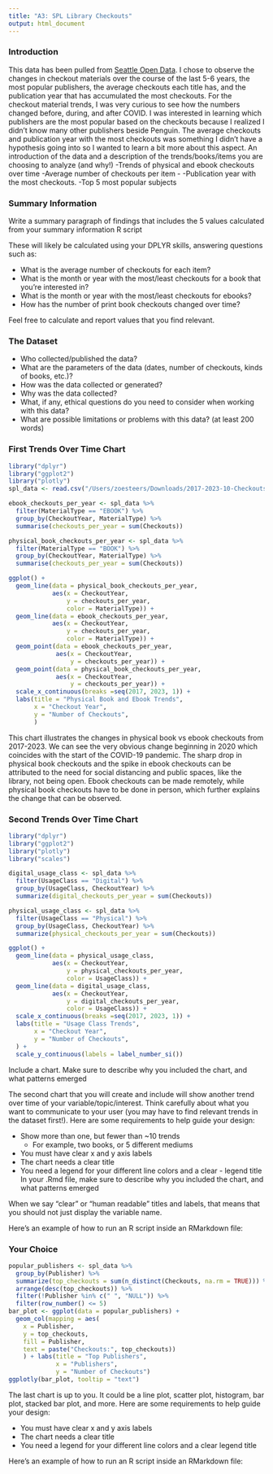 ```yaml
---
title: "A3: SPL Library Checkouts"
output: html_document
---
```


### Introduction

This data has been pulled from [Seattle Open Data](https://data.seattle.gov/Community/Checkouts-by-Title/tmmm-ytt6). I chose to observe the changes in checkout materials over the course of the last 5-6 years, the most popular publishers, the average checkouts each title has, and the publication year that has accumulated the most checkouts. For the checkout material trends, I was very curious to see how the numbers changed before, during, and after COVID. I was interested in learning which publishers are the most popular based on the checkouts because I realized I didn't know many other publishers beside Penguin. The average checkouts and publication year with the most checkouts was something I didn't have a hypothesis going into so I wanted to learn a bit more about this aspect.
An introduction of the data and a description of the trends/books/items you are choosing to analyze (and why!) -Trends of physical and ebook checkouts over time -Average number of checkouts per item - -Publication year with the most checkouts. -Top 5 most popular subjects 

### Summary Information

Write a summary paragraph of findings that includes the 5 values calculated from your summary information R script

These will likely be calculated using your DPLYR skills, answering questions such as:

-   What is the average number of checkouts for each item?
-   What is the month or year with the most/least checkouts for a book that you're interested in?
-   What is the month or year with the most/least checkouts for ebooks?
-   How has the number of print book checkouts changed over time?

Feel free to calculate and report values that you find relevant.

### The Dataset

-   Who collected/published the data?\
-   What are the parameters of the data (dates, number of checkouts, kinds of books, etc.)?
-   How was the data collected or generated?\
-   Why was the data collected?\
-   What, if any, ethical questions do you need to consider when working with this data?\
-   What are possible limitations or problems with this data? (at least 200 words)

### First Trends Over Time Chart

```r
library("dplyr")
library("ggplot2")
library("plotly")
spl_data <- read.csv("/Users/zoesteers/Downloads/2017-2023-10-Checkouts-SPL-Data.csv")

ebook_checkouts_per_year <- spl_data %>% 
  filter(MaterialType == "EBOOK") %>% 
  group_by(CheckoutYear, MaterialType) %>% 
  summarise(checkouts_per_year = sum(Checkouts))

physical_book_checkouts_per_year <- spl_data %>% 
  filter(MaterialType == "BOOK") %>% 
  group_by(CheckoutYear, MaterialType) %>% 
  summarise(checkouts_per_year = sum(Checkouts))

ggplot() +
  geom_line(data = physical_book_checkouts_per_year, 
            aes(x = CheckoutYear, 
                y = checkouts_per_year, 
                color = MaterialType)) +
  geom_line(data = ebook_checkouts_per_year, 
            aes(x = CheckoutYear, 
                y = checkouts_per_year, 
                color = MaterialType)) +
  geom_point(data = ebook_checkouts_per_year, 
             aes(x = CheckoutYear, 
                 y = checkouts_per_year)) +
  geom_point(data = physical_book_checkouts_per_year, 
             aes(x = CheckoutYear, 
                 y = checkouts_per_year)) +
  scale_x_continuous(breaks =seq(2017, 2023, 1)) +
  labs(title = "Physical Book and Ebook Trends",
       x = "Checkout Year",
       y = "Number of Checkouts",
       )
```

This chart illustrates the changes in physical book vs ebook checkouts from 2017-2023. We can see the very obvious change beginning in 2020 which coincides with the start of the COVID-19 pandemic. The sharp drop in physical book checkouts and the spike in ebook checkouts can be attributed to the need for social distancing and public spaces, like the library, not being open. Ebook checkouts can be made remotely, while physical book checkouts have to be done in person, which further explains the change that can be observed.

### Second Trends Over Time Chart

```r
library("dplyr")
library("ggplot2")
library("plotly")
library("scales")

digital_usage_class <- spl_data %>% 
  filter(UsageClass == "Digital") %>% 
  group_by(UsageClass, CheckoutYear) %>%
  summarize(digital_checkouts_per_year = sum(Checkouts))

physical_usage_class <- spl_data %>% 
  filter(UsageClass == "Physical") %>% 
  group_by(UsageClass, CheckoutYear) %>%
  summarize(physical_checkouts_per_year = sum(Checkouts))

ggplot() +
  geom_line(data = physical_usage_class,
            aes(x = CheckoutYear,
                y = physical_checkouts_per_year,
                color = UsageClass)) +
  geom_line(data = digital_usage_class,
            aes(x = CheckoutYear,
                y = digital_checkouts_per_year,
                color = UsageClass)) +
  scale_x_continuous(breaks =seq(2017, 2023, 1)) +
  labs(title = "Usage Class Trends",
       x = "Checkout Year",
       y = "Number of Checkouts",
  ) +
  scale_y_continuous(labels = label_number_si())
```

Include a chart. Make sure to describe why you included the chart, and what patterns emerged

The second chart that you will create and include will show another trend over time of your variable/topic/interest. Think carefully about what you want to communicate to your user (you may have to find relevant trends in the dataset first!). Here are some requirements to help guide your design:

-   Show more than one, but fewer than \~10 trends
    -   For example, two books, or 5 different mediums
-   You must have clear x and y axis labels
-   The chart needs a clear title 
-   You need a legend for your different line colors and a clear - legend title In your .Rmd file, make sure to describe why you included the chart, and what patterns emerged

When we say "clear" or "human readable" titles and labels, that means that you should not just display the variable name.

Here's an example of how to run an R script inside an RMarkdown file:

### Your Choice

```r
popular_publishers <- spl_data %>% 
  group_by(Publisher) %>% 
  summarize(top_checkouts = sum(n_distinct(Checkouts, na.rm = TRUE))) %>%
  arrange(desc(top_checkouts)) %>% 
  filter(!Publisher %in% c(" ", "NULL")) %>% 
  filter(row_number() <= 5)
bar_plot <- ggplot(data = popular_publishers) +
  geom_col(mapping = aes(
    x = Publisher,
    y = top_checkouts,
    fill = Publisher,
    text = paste("Checkouts:", top_checkouts))
    ) + labs(title = "Top Publishers",
             x = "Publishers",
             y = "Number of Checkouts")
ggplotly(bar_plot, tooltip = "text")
```

The last chart is up to you. It could be a line plot, scatter plot, histogram, bar plot, stacked bar plot, and more. Here are some requirements to help guide your design:

-   You must have clear x and y axis labels
-   The chart needs a clear title 
-   You need a legend for your different line colors and a clear legend title

Here's an example of how to run an R script inside an RMarkdown file: